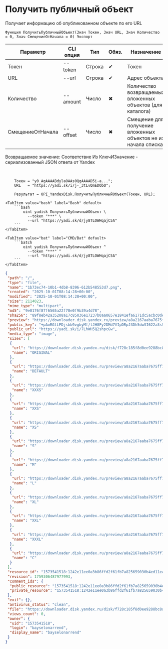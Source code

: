 ﻿---
sidebar_position: 4
description: Получить публичный объект и другие функции для работы с Yandex Disk в Открытом пакете интеграций - бесплатной open-source библиотеке интеграций для 1С:Предприятие 8, OneScript и CLI
keywords: [1C, 1С, 1С:Предприятие, 1С:Предприятие 8.3, API, Интеграция, Сервисы, Обмен, OneScript, CLI, Yandex Disk]
---


# Получить публичный объект
 Получает информацию об опубликованном объекте по его URL



`Функция ПолучитьПубличныйОбъект(Знач Токен, Знач URL, Знач Количество = 0, Знач СмещениеОтНачала = 0) Экспорт`

  | Параметр | CLI опция | Тип | Обяз. | Назначение |
  |-|-|-|-|-|
  | Токен | --token | Строка | &#x2714; | Токен |
  | URL | --url | Строка | &#x2714; | Адрес объекта |
  | Количество | --amount | Число | &#x2716; | Количество возвращаемых вложенных объектов (для каталога) |
  | СмещениеОтНачала | --offset | Число | &#x2716; | Смещение для получение вложенных объектов не из начала списка |

  
  Возвращаемое значение:   Соответствие Из КлючИЗначение - сериализованный JSON ответа от Yandex

<br/>



```bsl title="Пример использования для 1С:Предприятие/OneScript"
    Токен = "y0_AgAAAABdylaOAAs0QgAAAAD5i-a...";
    URL   = "https://yadi.sk/i/j-_3tLvQmEDObQ";

    Результат = OPI_YandexDisk.ПолучитьПубличныйОбъект(Токен, URL);
```
    

 <Tabs>
  
    <TabItem value="bash" label="Bash" default>
        ```bash
            oint yadisk ПолучитьПубличныйОбъект \
              --token "***" \
              --url "https://yadi.sk/d/jy8TLOWHqajC5A"
        ```
    </TabItem>
  
    <TabItem value="bat" label="CMD/Bat" default>
        ```batch
            oint yadisk ПолучитьПубличныйОбъект ^
              --token "***" ^
              --url "https://yadi.sk/d/jy8TLOWHqajC5A"
        ```
    </TabItem>
</Tabs>


```json title="Результат"
{
 "path": "/",
 "type": "file",
 "name": "1b73ec74-10b1-4db8-8396-612b548553d7.png",
 "created": "2025-10-01T08:14:28+00:00",
 "modified": "2025-10-01T08:14:28+00:00",
 "size": 2114023,
 "mime_type": "multipart",
 "md5": "9e0176f87f6565a22f78e0f9b39a4d78",
 "sha256": "89f8eb42a35208a17c85036e17237b0aa0657e1841efa6171dc5acbc0dea9e18",
 "preview": "https://downloader.disk.yandex.ru/preview/a8a2167aaba7675ff7c28cc7ab431c0d4247ee5f96fc853eeb1d666b266c6764/68dd1b39/Kw7ntutnYTv7ME2Wc45CLPUTRub4FO1o8FL8mXTzn15mJipCySkz4Ste7NeUNF4jmAKSauPmPxLFzO6aMKmEAw%3D%3D?uid=0&filename=1b73ec74-10b1-4db8-8396-612b548553d7.png&disposition=inline&hash=&limit=0&content_type=image%2Fjpeg&owner_uid=0&tknv=v3&size=S&crop=0",
 "public_key": "+pAoRGlLPDjsbb9vgbyMf/lJH8Py2DMd7VIpDRpJ3Dh5dwSI622a3sS+aquKSMnGq/J6bpmRyOJonT3VoXnDag==",
 "public_url": "https://yadi.sk/i/7LhWH5Q2shpcGw",
 "media_type": "image",
 "sizes": [
  {
   "url": "https://downloader.disk.yandex.ru/disk/f728c185f8d0ee9288bc8a0b4f8749743a67ff89c9df62a7ddd90e831ab827ee/68dd1b39/gwThwhLBKYvLhQCNnqAHipg9dL32B8ucsRJtTnFcQwXyscfbJ8B8OyXfwGYeSiPiSjoRHIEODK4QYbBUqVd5IQ%3D%3D?uid=0&filename=1b73ec74-10b1-4db8-8396-612b548553d7.png&disposition=attachment&hash=&limit=0&content_type=multipart&owner_uid=0&fsize=2114023&hid=03d7263840468e281bd0b238a26e7d0d&media_type=image&tknv=v3&etag=9e0176f87f6565a22f78e0f9b39a4d78",
   "name": "ORIGINAL"
  },
  {
   "url": "https://downloader.disk.yandex.ru/preview/a8a2167aaba7675ff7c28cc7ab431c0d4247ee5f96fc853eeb1d666b266c6764/68dd1b39/Kw7ntutnYTv7ME2Wc45CLPUTRub4FO1o8FL8mXTzn15mJipCySkz4Ste7NeUNF4jmAKSauPmPxLFzO6aMKmEAw%3D%3D?uid=0&filename=1b73ec74-10b1-4db8-8396-612b548553d7.png&disposition=inline&hash=&limit=0&content_type=image%2Fjpeg&owner_uid=0&tknv=v3",
   "name": "DEFAULT"
  },
  {
   "url": "https://downloader.disk.yandex.ru/preview/a8a2167aaba7675ff7c28cc7ab431c0d4247ee5f96fc853eeb1d666b266c6764/68dd1b39/Kw7ntutnYTv7ME2Wc45CLPUTRub4FO1o8FL8mXTzn15mJipCySkz4Ste7NeUNF4jmAKSauPmPxLFzO6aMKmEAw%3D%3D?uid=0&filename=1b73ec74-10b1-4db8-8396-612b548553d7.png&disposition=inline&hash=&limit=0&content_type=image%2Fjpeg&owner_uid=0&tknv=v3&size=XXXS&crop=0",
   "name": "XXXS"
  },
  {
   "url": "https://downloader.disk.yandex.ru/preview/a8a2167aaba7675ff7c28cc7ab431c0d4247ee5f96fc853eeb1d666b266c6764/68dd1b39/Kw7ntutnYTv7ME2Wc45CLPUTRub4FO1o8FL8mXTzn15mJipCySkz4Ste7NeUNF4jmAKSauPmPxLFzO6aMKmEAw%3D%3D?uid=0&filename=1b73ec74-10b1-4db8-8396-612b548553d7.png&disposition=inline&hash=&limit=0&content_type=image%2Fjpeg&owner_uid=0&tknv=v3&size=XXS&crop=0",
   "name": "XXS"
  },
  {
   "url": "https://downloader.disk.yandex.ru/preview/a8a2167aaba7675ff7c28cc7ab431c0d4247ee5f96fc853eeb1d666b266c6764/68dd1b39/Kw7ntutnYTv7ME2Wc45CLPUTRub4FO1o8FL8mXTzn15mJipCySkz4Ste7NeUNF4jmAKSauPmPxLFzO6aMKmEAw%3D%3D?uid=0&filename=1b73ec74-10b1-4db8-8396-612b548553d7.png&disposition=inline&hash=&limit=0&content_type=image%2Fjpeg&owner_uid=0&tknv=v3&size=XS&crop=0",
   "name": "XS"
  },
  {
   "url": "https://downloader.disk.yandex.ru/preview/a8a2167aaba7675ff7c28cc7ab431c0d4247ee5f96fc853eeb1d666b266c6764/68dd1b39/Kw7ntutnYTv7ME2Wc45CLPUTRub4FO1o8FL8mXTzn15mJipCySkz4Ste7NeUNF4jmAKSauPmPxLFzO6aMKmEAw%3D%3D?uid=0&filename=1b73ec74-10b1-4db8-8396-612b548553d7.png&disposition=inline&hash=&limit=0&content_type=image%2Fjpeg&owner_uid=0&tknv=v3&size=S&crop=0",
   "name": "S"
  },
  {
   "url": "https://downloader.disk.yandex.ru/preview/a8a2167aaba7675ff7c28cc7ab431c0d4247ee5f96fc853eeb1d666b266c6764/68dd1b39/Kw7ntutnYTv7ME2Wc45CLPUTRub4FO1o8FL8mXTzn15mJipCySkz4Ste7NeUNF4jmAKSauPmPxLFzO6aMKmEAw%3D%3D?uid=0&filename=1b73ec74-10b1-4db8-8396-612b548553d7.png&disposition=inline&hash=&limit=0&content_type=image%2Fjpeg&owner_uid=0&tknv=v3&size=M&crop=0",
   "name": "M"
  },
  {
   "url": "https://downloader.disk.yandex.ru/preview/a8a2167aaba7675ff7c28cc7ab431c0d4247ee5f96fc853eeb1d666b266c6764/68dd1b39/Kw7ntutnYTv7ME2Wc45CLPUTRub4FO1o8FL8mXTzn15mJipCySkz4Ste7NeUNF4jmAKSauPmPxLFzO6aMKmEAw%3D%3D?uid=0&filename=1b73ec74-10b1-4db8-8396-612b548553d7.png&disposition=inline&hash=&limit=0&content_type=image%2Fjpeg&owner_uid=0&tknv=v3&size=L&crop=0",
   "name": "L"
  },
  {
   "url": "https://downloader.disk.yandex.ru/preview/a8a2167aaba7675ff7c28cc7ab431c0d4247ee5f96fc853eeb1d666b266c6764/68dd1b39/Kw7ntutnYTv7ME2Wc45CLPUTRub4FO1o8FL8mXTzn15mJipCySkz4Ste7NeUNF4jmAKSauPmPxLFzO6aMKmEAw%3D%3D?uid=0&filename=1b73ec74-10b1-4db8-8396-612b548553d7.png&disposition=inline&hash=&limit=0&content_type=image%2Fjpeg&owner_uid=0&tknv=v3&size=XL&crop=0",
   "name": "XL"
  },
  {
   "url": "https://downloader.disk.yandex.ru/preview/a8a2167aaba7675ff7c28cc7ab431c0d4247ee5f96fc853eeb1d666b266c6764/68dd1b39/Kw7ntutnYTv7ME2Wc45CLPUTRub4FO1o8FL8mXTzn15mJipCySkz4Ste7NeUNF4jmAKSauPmPxLFzO6aMKmEAw%3D%3D?uid=0&filename=1b73ec74-10b1-4db8-8396-612b548553d7.png&disposition=inline&hash=&limit=0&content_type=image%2Fjpeg&owner_uid=0&tknv=v3&size=XXL&crop=0",
   "name": "XXL"
  },
  {
   "url": "https://downloader.disk.yandex.ru/preview/a8a2167aaba7675ff7c28cc7ab431c0d4247ee5f96fc853eeb1d666b266c6764/68dd1b39/Kw7ntutnYTv7ME2Wc45CLPUTRub4FO1o8FL8mXTzn15mJipCySkz4Ste7NeUNF4jmAKSauPmPxLFzO6aMKmEAw%3D%3D?uid=0&filename=1b73ec74-10b1-4db8-8396-612b548553d7.png&disposition=inline&hash=&limit=0&content_type=image%2Fjpeg&owner_uid=0&tknv=v3&size=XXXL&crop=0",
   "name": "XXXL"
  },
  {
   "url": "https://downloader.disk.yandex.ru/preview/a8a2167aaba7675ff7c28cc7ab431c0d4247ee5f96fc853eeb1d666b266c6764/68dd1b39/Kw7ntutnYTv7ME2Wc45CLPUTRub4FO1o8FL8mXTzn15mJipCySkz4Ste7NeUNF4jmAKSauPmPxLFzO6aMKmEAw%3D%3D?uid=0&filename=1b73ec74-10b1-4db8-8396-612b548553d7.png&disposition=inline&hash=&limit=0&content_type=image%2Fjpeg&owner_uid=0&tknv=v3&size=S&crop=0",
   "name": "C"
  }
 ],
 "resource_id": "1573541518:1242e11ee0a3b86ffd2f61fb7a825659030b4ed11e473c97ef9d93704027ce14",
 "revision": 1759306487977993,
 "comment_ids": {
  "public_resource": "1573541518:1242e11ee0a3b86ffd2f61fb7a825659030b4ed11e473c97ef9d93704027ce14",
  "private_resource": "1573541518:1242e11ee0a3b86ffd2f61fb7a825659030b4ed11e473c97ef9d93704027ce14"
 },
 "exif": {},
 "antivirus_status": "clean",
 "file": "https://downloader.disk.yandex.ru/disk/f728c185f8d0ee9288bc8a0b4f8749743a67ff89c9df62a7ddd90e831ab827ee/68dd1b39/gwThwhLBKYvLhQCNnqAHipg9dL32B8ucsRJtTnFcQwXyscfbJ8B8OyXfwGYeSiPiSjoRHIEODK4QYbBUqVd5IQ%3D%3D?uid=0&filename=1b73ec74-10b1-4db8-8396-612b548553d7.png&disposition=attachment&hash=&limit=0&content_type=multipart&owner_uid=0&fsize=2114023&hid=03d7263840468e281bd0b238a26e7d0d&media_type=image&tknv=v3&etag=9e0176f87f6565a22f78e0f9b39a4d78",
 "views_count": 0,
 "owner": {
  "uid": "1573541518",
  "login": "bayselonarrend",
  "display_name": "bayselonarrend"
 }
}
```
